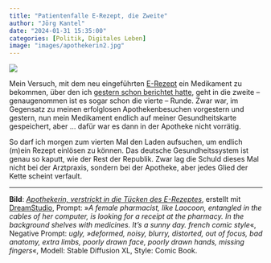 ```yaml
---
title: "Patientenfalle E-Rezept, die Zweite"
author: "Jörg Kantel"
date: "2024-01-31 15:35:00"
categories: [Politik, Digitales Leben]
image: "images/apothekerin2.jpg"
---
```


[![](images/apothekerin2-b.jpg)](https://www.flickr.com/photos/schockwellenreiter/53498050521/)

Mein Versuch, mit dem neu eingeführten [E-Rezept](https://de.wikipedia.org/wiki/Elektronisches_Rezept) ein Medikament zu bekommen, über den ich [gestern schon berichtet hatte](https://kantel.github.io/posts/2024013001_patientenfalle_erezept/), geht in die zweite -- genaugenommen ist es sogar schon die vierte -- Runde. Zwar war, im Gegensatz zu meinen erfolglosen Apothekenbesuchen vorgestern und gestern, nun mein Medikament endlich auf meiner Gesundheitskarte gespeichert, aber … dafür war es dann in der Apotheke nicht vorrätig.

So darf ich morgen zum vierten Mal den Laden aufsuchen, um endlich (m)ein Rezept einlösen zu können. Das deutsche Gesundheitssystem ist genau so kaputt, wie der Rest der Republik. Zwar lag die Schuld dieses Mal nicht bei der Arztpraxis, sondern bei der Apotheke, aber jedes Glied der Kette scheint verfault.

---

**Bild**: *[Apothekerin, verstrickt in die Tücken des E-Rezeptes](https://www.flickr.com/photos/schockwellenreiter/53498050521/)*, erstellt mit [DreamStudio](https://beta.dreamstudio.ai/generate), Prompt: »*A female pharmacist, like Laocoon, entangled in the cables of her computer, is looking for a receipt at the pharmacy. In the background shelves with medicines. It's a sunny day. french comic style*«, Negative Prompt: *ugly, »deformed, noisy, blurry, distorted, out of focus, bad anatomy, extra limbs, poorly drawn face, poorly drawn hands, missing fingers*«, Modell: Stable Diffusion XL, Style: Comic Book.